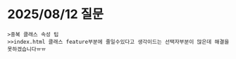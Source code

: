 # 2025/08/12 질문

```
>중복 클래스 속성 팁
>>index.html 클래스 feature부분에 줄일수있다고 생각이드는 선택자부분이 많은데 해결을 못하겠습니다ㅠㅠ
```
